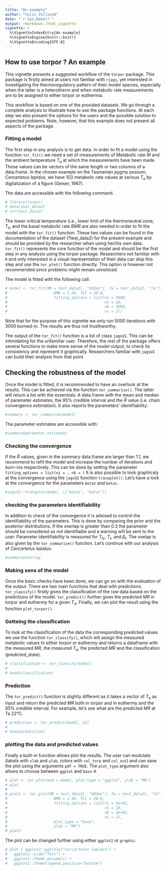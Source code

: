 ```yaml
---
title: "An example"
author: "Colin Vullioud"
date: "`r Sys.Date()`"
output: rmarkdown::html_vignette
vignette: >
  %\VignetteIndexEntry{An example}
  %\VignetteEngine{knitr::knitr}
  %\VignetteEncoding{UTF-8}
---
```


## How to use torpor ? An example

This vignette presents a suggested workflow of the `torpor` package. This package is firstly aimed at users not familiar with `rjags`, yet interested in investigating the thermoregulatory pattern of their model species, especially when the latter is a heterotherm and when metabolic rate measurements are to be assigned to either torpor or euthermia.

This workflow is based on one of the provided datasets. We go through a complete analysis to illustrate how to use the package functions. At each step we also present the options for the users and the possible solution to expected problems. Note, however, that this example does not present all aspects of the package. 

### Fitting a model  
The first step in any analysis is to get data. In order to fit a model using the function `tor_fit()` we need a set of measurements of Metabolic rate $M$ and the ambient temperature $T_a$ at which the measurements have been made. These values can be vectors of the same length or two columns of a data.frame. In the chosen example on the Tasmanian pygmy possum, *Cercartetus lepidus*, we have 103 metabolic rate values at various $T_a$ by digitalization of a figure (Geiser, 1987).

The data are accessible with the following command. 

```r
# library(torpor)
# data(test_data2) 
# str(test_data2)
``` 

The lower critical temperature (i.e., lower limit of the thermoneutral zone, $T_{lc}$ and the basal metabolic rate $BMR$ are also needed in order to fit the model with the `tor_fit()` function. These two values can be found in the documentation of the dataset (?test_data2) for the present example and should be provided by the researcher when using her/his own data. 
`tor_fit()` represents the core function of the model and should be the first step in any analysis using the torpor package. Researchers not familiar with `R` and only interested in a visual representation of their data can skip this step and use the `tor_plot()` function directly. This option is however not recommended since problems might remain unnoticed. 

The model is fitted with the following call: 

```r
# model <- tor_fit(MR = test_data2[, "VO2ms"], Ta = test_data2[, "Ta"],
#                     BMR = 1.49, TLC = 28.8,
#                     fitting_options = list(ni = 5000,
#                                            nt = 10,
#                                            nb = 3000,
#                                            nc = 2))
```
Note that for the purpose of this vignette we only run 5000 iterations with 3000 
burned-in. The results are thus not trusthworthy.

The output of the `tor_fit()` function is a list of class `jagsUI`. This can be intimidating for the unfamiliar user. Therefore, the rest of the package offers several functions to make more sense of the model output, to check its consistency and represent it graphically. Researchers familiar with `jagsUI` can build their analysis from that point.

## Checking the robustness of the model 

Once the model is fitted, it is recommended to have an overlook at the results. This can be achieved via the function `tor_summarise()`. The latter will return a list with the essentials: A data.frame with the mean and median of parameter estimates, the 95% credible interval and the $\hat{R}$ value (i.e. chain convergence estimation). It also reports the parameters’ identifiability. 

```r
#summary <- tor_summarise(model)
```

The parameter estimates are accessible with: 

```r
#summary$parameter_estimates
```

### Checking the convergence
If the $\hat{R}$ values, given in the summary data.frame are larger than 1.1, we recommend to refit the model and increase the number of iterations and burn-ins respectively. This can be done by setting the parameter `fitting_options = list(ni = , nb = )`
It is also possible to look graphicaly at the convergence using the `jagsUI` function `traceplot()`. Let's have a look at the convergence for the parameters `betat` and `betac`. 


```r
#jagsUI::traceplot(model, c("betat", "betac"))
```

### checking the parameters identifiability 
In addition to check of the convergence it is advised to control the identifiability of the parameters. This is done by comparing the prior and the posterior distributions. If the overlap is greater than 0.3 the parameter should be considered as not identifiable and a warning will be sent to the user. Parameter identifiability is measured for $T_{lc}$, $T_t$, and $\beta_t$. 
The ovelap is also given by the `tor_summarise()` function. Let's continue with our analysis of *Cercartetus lepidus*: 

```r
#summary$overlap
``` 

### Making sens of the model 

Once the basic checks have been done, we can go on with the evaluation of the output. There are two main functions that deal with predictions. `tor_classify()` firstly gives the classification of the raw data based on the predictions of the model. `tor_predict()` further gives the predicted $MR$ in torpor and euthermy for a given $T_a$. Finally, we can plot the result using the function `plot_torpor()`.


### Getteing the classification 

To look at the classification of the data the corresponding predicted values we use the function `tor_classify()`, which will assign the measured metabolic values to either torpor or euthermy and returns a dataframe with the measured $MR$, the measured $T_a$, the predicted $MR$ and the classification (predicted_state).

```r
# classification <- tor_classify(model)
# 
# head(classification)
```



### Prediction 
The `tor_predict()` function is slightly different as it takes a vector of $T_a$ as input and return the predicted $MR$ both in torpor and in euthermy and the 95% credible interval. For example, let's see what are the predicted $MR$ at Ta 22°C. 

```r
# prediction <- tor_predict(model, 22)
# 
# head(prediction)
```

### plotting the data and predicted values 

Finally a built-in function allows plot the results. The user can modulate (labels with `xlab` and `ylab`, colors with `col_torp` and `col_eut`) and can save the plot using the arguments `pdf = TRUE`. The `plot_type` argument also allows to choose between `ggplot` and `base-R`

```r
# plot <- tor_plot(mod = model, plot_type = "ggplot", ylab = "MR")
# plot 
# 
# plot2 <- tor_plot(MR = test_data2[, "VO2ms"], Ta = test_data2[, "Ta"],
#                     BMR = 1.49, TLC = 28.8,
#                     fitting_options = list(ni = 5e+03,
#                                            nt = 10,
#                                            nb = 3e+03,
#                                            nc = 2), 
#                     plot_type = "base", 
#                     ylab = "MR")
# plot2

```


The plot can be changed further using either `ggplot2` or `graphic`. 


```r
# plot + ggplot2::ggtitle("Cercartetus lepidus") +
#   ggplot2::ylab("Test") +
#   ggplot2::theme_minimal() +
#   ggplot2::theme(legend.position="bottom")
```


